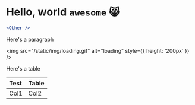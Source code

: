 
# Hello, world `awesome` :smile_cat:

<Other components={components} />

```jsx
<Other />
```

Here's a paragraph

<img src="/static/img/loading.gif" alt="loading" style={{ height: '200px' }} />

Here's a table

| Test | Table |
| :--- | :---- |
| Col1 | Col2  |
